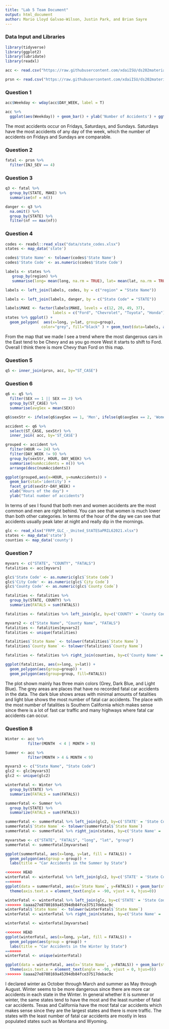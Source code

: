 ---
title: "Lab 5 Team Document"
output: html_document
author: Mario Lloyd Galvao-Wilson, Justin Park, and Brian Sayre
---


### Data Input and Libraries
```{r}
library(tidyverse)
library(ggplot2)
library(lubridate)
library(readxl)

acc <- read.csv("https://raw.githubusercontent.com/xdaiISU/ds202materials/master/hwlabs/fars2017/accident.csv", stringsAsFactors = FALSE)

prsn <- read.csv("https://raw.githubusercontent.com/xdaiISU/ds202materials/master/hwlabs/fars2017/person.csv", stringsAsFactors = FALSE)
```

### Question 1
```{r}
acc$Weekday <- wday(acc$DAY_WEEK, label = T)

acc %>%
  ggplot(aes(Weekday)) + geom_bar() + ylab('Number of Accidents') + ggtitle('Accidents per Day of the Week')
```

The most accidents occur on Fridays, Saturdays, and Sundays. Saturdays have the most accidents of any day of the week, which the number of accidents on Fridays and Sundays are comparable. 

### Question 2
```{r}
fatal <- prsn %>%
  filter(INJ_SEV == 4)
```

### Question 3
```{r}
q3 <- fatal %>%
  group_by(STATE, MAKE) %>%
  summarise(nf = n())

danger <- q3 %>% 
  na.omit() %>%
  group_by(STATE) %>%
  filter(nf == max(nf))
```

### Question 4
```{r warning=FALSE}
codes <- readxl::read_xlsx("data/state_codes.xlsx")
states <- map_data('state')

codes$'State Name' <- tolower(codes$'State Name')
codes$'State Code' <- as.numeric(codes$'State Code')

labels <- states %>%
   group_by(region) %>%
   summarise(long= mean(long, na.rm = TRUE), lat= mean(lat, na.rm = TRUE))

labels <- left_join(labels, codes, by = c("region" = "State Name"))

labels <- left_join(labels, danger, by = c("State Code" = "STATE"))

labels$MAKE <- factor(labels$MAKE, levels = c(12, 20, 49, 37), 
                     labels = c("Ford", "Chevrolet", "Toyota", "Honda"))                         
states %>% ggplot() +
  geom_polygon(  aes(x=long, y=lat, group=group),
                color="grey", fill="black" ) + geom_text(data=labels, aes(label = MAKE, x=long, y=lat), color="white", size=3)

```

From the map that we made I see a trend where the most dangerous cars in the East tend to be Chevy and as you go more West it starts to shift to Ford. Overall I think there is more Chevy than Ford on this map.

### Question 5
```{r}
q5 <- inner_join(prsn, acc, by="ST_CASE")
```

### Question 6
```{r}
q6 <- q5 %>%
  filter(SEX == 1 || SEX == 2) %>%
  group_by(ST_CASE) %>%
  summarise(avgSex = mean(SEX))

q6$sexStr <- ifelse(q6$avgSex == 1, 'Men', ifelse(q6$avgSex == 2, 'Women', 'Both'))

accident <- q6 %>%
  select(ST_CASE, sexStr) %>%
  inner_join( acc, by='ST_CASE')

grouped <- accident %>%
  filter(HOUR <= 24) %>%
  filter(DAY_WEEK != 9) %>%
  group_by(sexStr, HOUR, DAY_WEEK) %>%
  summarise(numAccidents = n()) %>%
  arrange(desc(numAccidents))

ggplot(grouped,aes(x=HOUR, y=numAccidents)) + 
  geom_bar(stat='identity') + 
  facet_grid(sexStr~DAY_WEEK) + 
  xlab("Hours of the day") + 
  ylab("Total number of accidents")
```

In terms of sex I found that both men and women accidents are the most common and men are right behind. You can see that women is much lower than both other categories. In terms of the hour of the day we can see that accidents usually peak later at night and really dip in the mornings.

```{R}
glc <- read_xlsx("FRPP_GLC_-_United_StATESaPRIL62021.xlsx")
states <- map_data('state')
counties <- map_data('county')
```

### Question 7
```{R}
myvars <- c("STATE", "COUNTY", "FATALS")
fatalities <- acc[myvars]

glc$'State Code' <- as.numeric(glc$`State Code`)
glc$'City Code' <- as.numeric(glc$`City Code`)
glc$'County Code' <- as.numeric(glc$`County Code`)

fatalities <- fatalities %>%
  group_by(STATE, COUNTY) %>%
  summarize(FATALS = sum(FATALS))

fatalities <- fatalities %>% left_join(glc, by=c('COUNTY' = 'County Code', 'STATE' = 'State Code'))

myvars2 <- c("State Name", "County Name", "FATALS")
fatalities <- fatalities[myvars2]
fatalities <- unique(fatalities)

fatalities$`State Name` <- tolower(fatalities$`State Name`)
fatalities$`County Name` <- tolower(fatalities$`County Name`)

fatalities <- fatalities %>% right_join(counties, by=c('County Name' = 'subregion', 'State Name' = 'region'))

ggplot(fatalities, aes(x=long, y=lat)) + 
  geom_polygon(aes(group=group)) +
  geom_polygon(aes(group=group, fill=FATALS))
```

The plot shown mainly has three main colors (Grey, Dark Blue, and Light Blue). The grey areas are places that have no recorded fatal car accidents in the data. The dark blue shows areas with minimal amounts of fatalities and light blue shows the most number of fatal car accidents. The place with the most number of fatalities is Southern California which makes sense since there is a lot of fast car traffic and many highways where fatal car accidents can occur.

### Question 8
```{R}
Winter <- acc %>%
          filter(MONTH  < 4 | MONTH > 9)

Summer <- acc %>%
          filter(MONTH > 4 & MONTH < 9)

myvars3 <- c("State Name", "State Code")
glc2 <- glc[myvars3]
glc2 <- unique(glc2)

winterFatal <- Winter %>%
  group_by(STATE) %>%
  summarize(FATALS = sum(FATALS))

summerFatal <- Summer %>%
  group_by(STATE) %>%
  summarize(FATALS = sum(FATALS))

summerFatal <- summerFatal %>% left_join(glc2, by=c('STATE' = 'State Code'))
summerFatal$`State Name` <- tolower(summerFatal$`State Name`)
summerFatal <- summerFatal %>% right_join(states, by=c('State Name' = 'region'))

myvarstwo <- c("STATE", "FATALS", "long", "lat", "group")
summerFatal <- summerFatal[myvarstwo]

ggplot(summerFatal, aes(x=long, y=lat, fill = FATALS)) +
  geom_polygon(aes(group = group)) +
  labs(title = "Car Accidents in the Summer by State")

<<<<<<< HEAD
winterFatal <- winterFatal %>% left_join(glc2, by=c('STATE' = 'State Code'))
=======
ggplot(data = summerFatal, aes(x=`State Name`, y=FATALS)) + geom_bar(stat = 'identity') + labs(title = "Accidents by State in the Summer", y = "Number of Fatalities")+ 
  theme(axis.text.x = element_text(angle = -90, vjust = 0, hjus=0))

winterFatal <- winterFatal %>% left_join(glc, by=c('STATE' = 'State Code'))
>>>>>>> 8aaaa27e8780169a45394db84fce37517debac9c
winterFatal$`State Name` <- tolower(winterFatal$`State Name`)
winterFatal <- winterFatal %>% right_join(states, by=c('State Name' = 'region'))

winterFatal <- winterFatal[myvarstwo]

<<<<<<< HEAD
ggplot(winterFatal, aes(x=long, y=lat, fill = FATALS)) +
  geom_polygon(aes(group = group)) +
  labs(title = "Car Accidents in the Winter by State")
=======
winterFatal <- unique(winterFatal)

ggplot(data = winterFatal, aes(x=`State Name`, y=FATALS)) + geom_bar(stat = 'identity') + labs(title = "Accidents by State in the Winter", y = "Number of Fatalities") + 
  theme(axis.text.x = element_text(angle = -90, vjust = 0, hjus=0)) 
>>>>>>> 8aaaa27e8780169a45394db84fce37517debac9c
```
I declared winter as October through March and summer as May through August. Winter seems to be more dangerous since there are more car accidents in each state in the Winter. In general whether it is summer or winter, the same states tend to have the most and the least number of fatal car accidents. Texas and California have the most fatal car accidents which makes sense since they are the largest states and there is more traffic. The states with the least number of fatal car accidents are mostly in less populated states such as Montana and Wyoming.